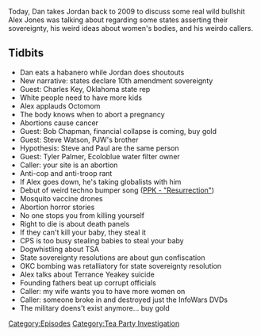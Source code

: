 {{DEFAULTSORT:
    #_EPISODE_0173:February 6-10, 2009
}}{{Episode
    | title             = February 6-10, 2009
    | caption           = Listen to this episode on [https://knowledgefight.libsyn.com/knowledge-fight-feb-6-10-2009 Libsyn] [https://open.spotify.com/episode/7pC0PQJH7oj1D6QHaadMuO Spotify]
    | episodeNumber     = 173
    | length            = 01:58:36
    | airDate           = June 25, 2018
    | coverageStartDate = February 6, 2009
    | coverageEndDate   = February 10, 2009
    | episodeType       = [[:Category:Tea Party Investigation|Tea Party Investigation]]
    | appearance        = [[Charles Key]], [[Octomom]], [[Bob Chapman]], [[Steve Watson]], [[Tyler Palmer]], [[Terrance Yeakey]]
    | oocDrop           = So much of what we hear in Patriot mythology isn't true
    | previousEpisode   = [[172: June 11, 2013]]
    | nextEpisode       = [[174: February 11, 2009]]
}}

{{Stub}}

Today, Dan takes Jordan back to 2009 to discuss some real wild bullshit Alex Jones was talking about regarding some states asserting their sovereignty, his weird ideas about women's bodies, and his weirdo callers.

==Tidbits==

*Dan eats a habanero while Jordan does shoutouts
*New narrative: states declare 10th amendment sovereignty
*Guest: Charles Key, Oklahoma state rep
*White people need to have more kids
*Alex applauds Octomom
*The body knows when to abort a pregnancy
*Abortions cause cancer
*Guest: Bob Chapman, financial collapse is coming, buy gold
*Guest: Steve Watson, PJW's brother
*Hypothesis: Steve and Paul are the same person
*Guest: Tyler Palmer, Ecoloblue water filter owner
*Caller: your site is an abortion
*Anti-cop and anti-troop rant
*If Alex goes down, he's taking globalists with him
*Debut of weird techno bumper song ([https://www.youtube.com/watch?v=Rce8QnuFRVk&a PPK - "Resurrection"])
*Mosquito vaccine drones
*Abortion horror stories
*No one stops you from killing yourself
*Right to die is about death panels
*If they can't kill your baby, they steal it
*CPS is too busy stealing babies to steal your baby
*Dogwhistling about TSA
*State sovereignty resolutions are about gun confiscation
*OKC bombing was retalliatory for state sovereignty resolution
*Alex talks about Terrance Yeakey suicide
*Founding fathers beat up corrupt officials
*Caller: my wife wants you to have more women on
*Caller: someone broke in and destroyed just the InfoWars DVDs
*The military doens't exist anymore... buy gold

[[Category:Episodes]]
[[Category:Tea Party Investigation]]
